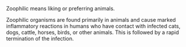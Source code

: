 Zoophilic means liking or preferring animals. 

Zoophilic organisms are found primarily in animals and cause marked inflammatory reactions in humans who have contact with infected cats, dogs, cattle, horses, birds, or other animals. This is followed by a rapid termination of the infection.

{{stub}}